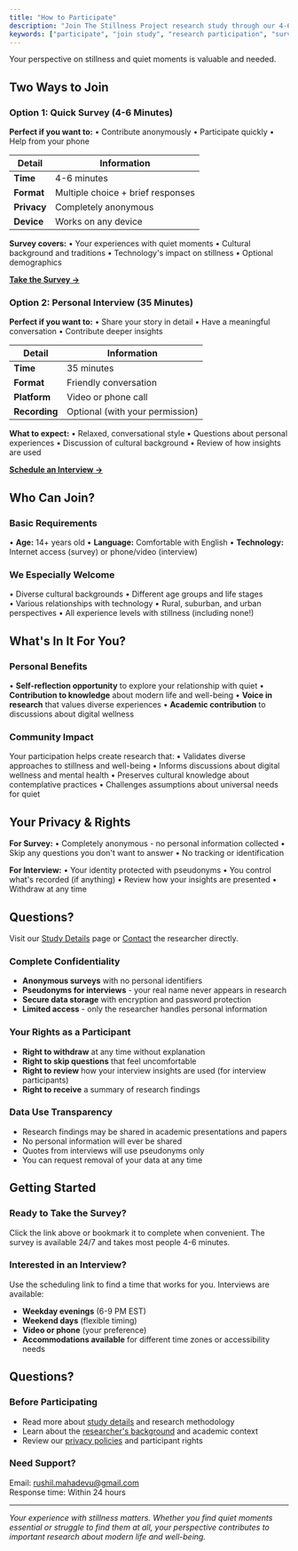 ```yaml
---
title: "How to Participate"
description: "Join The Stillness Project research study through our 4-6 minute survey or 35-minute interview. Learn about participation options, requirements, and what to expect."
keywords: ["participate", "join study", "research participation", "survey", "interview"]
---
```


Your perspective on stillness and quiet moments is valuable and needed.

## Two Ways to Join

### Option 1: Quick Survey (4-6 Minutes)

**Perfect if you want to:**
• Contribute anonymously
• Participate quickly
• Help from your phone

| Detail | Information |
|--------|-------------|
| **Time** | 4-6 minutes |
| **Format** | Multiple choice + brief responses |
| **Privacy** | Completely anonymous |
| **Device** | Works on any device |

**Survey covers:**
• Your experiences with quiet moments
• Cultural background and traditions
• Technology's impact on stillness
• Optional demographics

[**Take the Survey →**](https://forms.gle/G3FbndqjLWZeeJx56)

### Option 2: Personal Interview (35 Minutes)

**Perfect if you want to:**
• Share your story in detail
• Have a meaningful conversation
• Contribute deeper insights

| Detail | Information |
|--------|-------------|
| **Time** | 35 minutes |
| **Format** | Friendly conversation |
| **Platform** | Video or phone call |
| **Recording** | Optional (with your permission) |

**What to expect:**
• Relaxed, conversational style
• Questions about personal experiences
• Discussion of cultural background
• Review of how insights are used

[**Schedule an Interview →**](https://koalendar.com/e/the-stillness-project)

## Who Can Join?

### Basic Requirements
• **Age:** 14+ years old
• **Language:** Comfortable with English
• **Technology:** Internet access (survey) or phone/video (interview)

### We Especially Welcome
• Diverse cultural backgrounds
• Different age groups and life stages  
• Various relationships with technology
• Rural, suburban, and urban perspectives
• All experience levels with stillness (including none!)

## What's In It For You?

### Personal Benefits
• **Self-reflection opportunity** to explore your relationship with quiet
• **Contribution to knowledge** about modern life and well-being
• **Voice in research** that values diverse experiences
• **Academic contribution** to discussions about digital wellness

### Community Impact
Your participation helps create research that:
• Validates diverse approaches to stillness and well-being
• Informs discussions about digital wellness and mental health
• Preserves cultural knowledge about contemplative practices
• Challenges assumptions about universal needs for quiet

## Your Privacy & Rights

**For Survey:**
• Completely anonymous - no personal information collected
• Skip any questions you don't want to answer
• No tracking or identification

**For Interview:**
• Your identity protected with pseudonyms
• You control what's recorded (if anything)
• Review how your insights are presented
• Withdraw at any time

## Questions?

Visit our [Study Details](/docs/study-details) page or [Contact](/contact) the researcher directly.

### Complete Confidentiality
- **Anonymous surveys** with no personal identifiers
- **Pseudonyms for interviews** - your real name never appears in research
- **Secure data storage** with encryption and password protection
- **Limited access** - only the researcher handles personal information

### Your Rights as a Participant
- **Right to withdraw** at any time without explanation
- **Right to skip questions** that feel uncomfortable
- **Right to review** how your interview insights are used (for interview participants)
- **Right to receive** a summary of research findings

### Data Use Transparency
- Research findings may be shared in academic presentations and papers
- No personal information will ever be shared
- Quotes from interviews will use pseudonyms only
- You can request removal of your data at any time

## Getting Started

### Ready to Take the Survey?
Click the link above or bookmark it to complete when convenient. The survey is available 24/7 and takes most people 4-6 minutes.

### Interested in an Interview?
Use the scheduling link to find a time that works for you. Interviews are available:
- **Weekday evenings** (6-9 PM EST)
- **Weekend days** (flexible timing)
- **Video or phone** (your preference)
- **Accommodations available** for different time zones or accessibility needs

## Questions?

### Before Participating
- Read more about [study details](/study-details) and research methodology
- Learn about the [researcher's background](/researcher) and academic context
- Review our [privacy policies](/privacy) and participant rights

### Need Support?
Email: [rushil.mahadevu@gmail.com](mailto:rushil.mahadevu@gmail.com)  
Response time: Within 24 hours

---

*Your experience with stillness matters. Whether you find quiet moments essential or struggle to find them at all, your perspective contributes to important research about modern life and well-being.*
